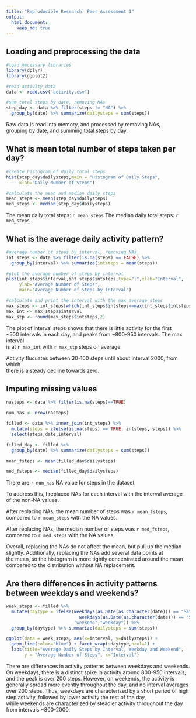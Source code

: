 ```yaml
---
title: "Reproducible Research: Peer Assessment 1"
output: 
  html_document:
    keep_md: true
---
```



## Loading and preprocessing the data

```r
#load necessary libraries
library(dplyr)
library(ggplot2)

#read activity data
data <- read.csv("activity.csv")

#sum total steps by date, removing NAs
step_day <- data %>% filter(steps != "NA") %>%
  group_by(date) %>% summarize(dailysteps = sum(steps))
```

Raw data is read into memory, and processed by removing NAs,  
grouping by date, and summing total steps by day.

## What is mean total number of steps taken per day?

```r
#create histogram of daily total steps
hist(step_day$dailysteps,main = "Histogram of Daily Steps",
     xlab="Daily Number of Steps")

#calculate the mean and median daily steps
mean_steps <- mean(step_day$dailysteps)
med_steps <- median(step_day$dailysteps)
```

The mean daily total steps: `r mean_steps`
The median daily total steps: `r med_steps`

## What is the average daily activity pattern?

```r
#average number of steps by interval, removing NAs
int_steps <- data %>% filter(is.na(steps) == FALSE) %>%
  group_by(interval) %>% summarize(intsteps = mean(steps))

#plot the average number of steps by interval
plot(int_steps$interval,int_steps$intsteps,type="l",xlab="Interval",
     ylab="Average Number of Steps",
     main="Average Number of Steps by Interval")

#calculate and print the interval with the max average steps
max_steps <- int_steps[which(int_steps$intsteps==max(int_steps$intsteps)),]
max_int <- max_steps$interval
max_stp <- round(max_steps$intsteps,2)

```

The plot of interval steps shows that there is little activity for the first  
~500 intervals in each day, and peaks from ~800-950 intervals.  The max interval  
is at `r max_int` with `r max_stp` steps on average.

Activity flucuates between 30-100 steps until about interval 2000, from which  
there is a steady decline towards zero.

## Imputing missing values

```r

nasteps <- data %>% filter(is.na(steps)==TRUE)

num_nas <- nrow(nasteps)

filled <- data %>% inner_join(int_steps) %>% 
  mutate(steps = ifelse(is.na(steps) == TRUE, intsteps, steps)) %>%
  select(steps,date,interval)

filled_day <- filled %>%
  group_by(date) %>% summarize(dailysteps = sum(steps))

mean_fsteps <- mean(filled_day$dailysteps)

med_fsteps <- median(filled_day$dailysteps)

```

There are `r num_nas` NA value for steps in the dataset.

To address this, I replaced NAs for each interval with the interval average  
of the non-NA values.

After replacing NAs, the mean number of steps was `r mean_fsteps`,  
compared to `r mean_steps` with the NA values.

After replacing NAs, the median number of steps was `r med_fsteps`,  
compared to `r med_steps` with the NA values.

Overall, replacing the NAs do not affect the mean, but pull up the median  
slightly.  Additionally, replacing the NAs add several data points at  
the mean, so the histogram is more tightly concentrated around the mean  
compared to the distribution without NA replacement.


## Are there differences in activity patterns between weekdays and weekends?

```r
week_steps <- filled %>% 
  mutate(daytype = ifelse(weekdays(as.Date(as.character(date))) == "Saturday" |
                            weekdays(as.Date(as.character(date))) == "Sunday",
                          "weekend","weekday")) %>% 
  group_by(daytype) %>% summarize(dailysteps = sum(steps))

ggplot(data = week_steps, aes(x=interval, y=dailysteps)) + 
  geom_line(color="blue") + facet_wrap(~daytype,ncol=1) +
  labs(title="Average Daily Steps by Interval, Weekday and Weekend",
       y = "Average Number of Steps", x="Interval")
```

There are differences in activity patterns between weekdays and weekends.  
On weekdays, there is a distinct spike in activity around 800-950 intervals,  
and the peak is over 200 steps.  However, on weekends, the activity is  
generally spread more evently throughout the day, and no interval averages  
over 200 steps.  Thus, weekdays are characterized by a short period of high  
step activity, followed by lower activity the rest of the day,   
while weekends are characterized by steadier activity throughout the day  
from intervals ~800-2000.
